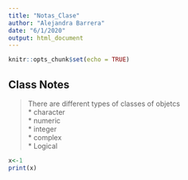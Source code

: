 ```yaml
---
title: "Notas_Clase"
author: "Alejandra Barrera"
date: "6/1/2020"
output: html_document
---
```


```r
knitr::opts_chunk$set(echo = TRUE)
```

## Class Notes

> There are different types of classes of objetcs  
* character  
* numeric  
* integer  
* complex  
* Logical  


```r
x<-1
print(x)
```




